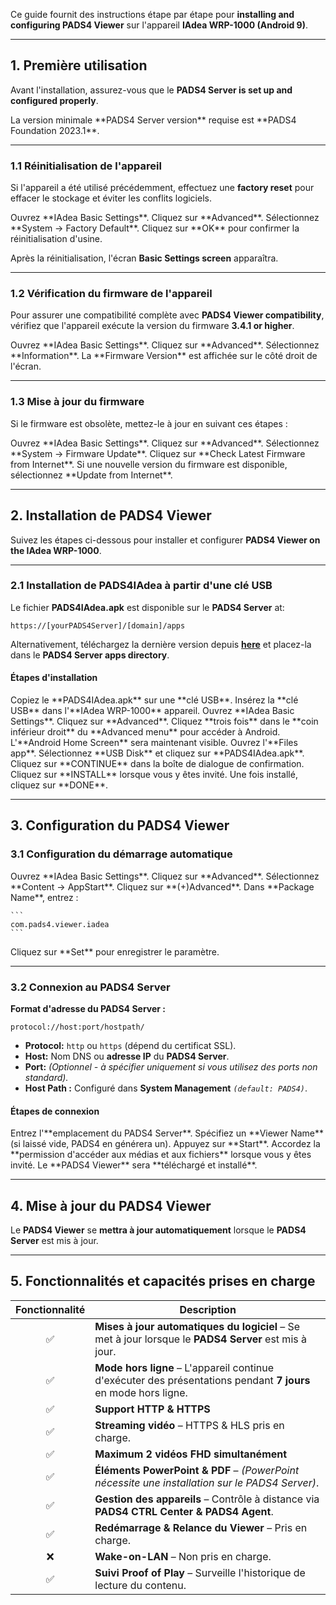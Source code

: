 Ce guide fournit des instructions étape par étape pour **installing and configuring PADS4 Viewer** sur l'appareil **IAdea WRP-1000 (Android 9)**.

***

## **1. Première utilisation**

Avant l'installation, assurez-vous que le **PADS4 Server is set up and configured properly**.

<Note>
  La version minimale **PADS4 Server version** requise est **PADS4 Foundation 2023.1**.
</Note>

***

### **1.1 Réinitialisation de l'appareil**

Si l'appareil a été utilisé précédemment, effectuez une **factory reset** pour effacer le stockage et éviter les conflits logiciels.

<Steps>
  <Step title="Étape une">
    Ouvrez **IAdea Basic Settings**.
  </Step>

  <Step title="Étape deux">
    Cliquez sur **Advanced**.
  </Step>

  <Step title="Étape trois">
    Sélectionnez **System → Factory Default**.
  </Step>

  <Step title="Étape quatre">
    Cliquez sur **OK** pour confirmer la réinitialisation d'usine.
  </Step>
</Steps>

Après la réinitialisation, l'écran **Basic Settings screen** apparaîtra.

***

### **1.2 Vérification du firmware de l'appareil**

Pour assurer une compatibilité complète avec **PADS4 Viewer compatibility**, vérifiez que l'appareil exécute la version du firmware **3.4.1 or higher**.

<Steps>
  <Step title="Étape une">
    Ouvrez **IAdea Basic Settings**.
  </Step>

  <Step title="Étape deux">
    Cliquez sur **Advanced**.
  </Step>

  <Step title="Étape trois">
    Sélectionnez **Information**.
  </Step>

  <Step title="Étape quatre">
    La **Firmware Version** est affichée sur le côté droit de l'écran.
  </Step>
</Steps>

***

### **1.3 Mise à jour du firmware**

Si le firmware est obsolète, mettez-le à jour en suivant ces étapes :

<Steps>
  <Step title="Étape une">
    Ouvrez **IAdea Basic Settings**.
  </Step>

  <Step title="Étape deux">
    Cliquez sur **Advanced**.
  </Step>

  <Step title="Étape trois">
    Sélectionnez **System → Firmware Update**.
  </Step>

  <Step title="Étape quatre">
    Cliquez sur **Check Latest Firmware from Internet**.
  </Step>

  <Step title="Étape cinq">
    Si une nouvelle version du firmware est disponible, sélectionnez **Update from Internet**.
  </Step>
</Steps>

***

## **2. Installation de PADS4 Viewer**

Suivez les étapes ci-dessous pour installer et configurer **PADS4 Viewer on the IAdea WRP-1000**.

***

### **2.1 Installation de PADS4IAdea à partir d'une clé USB**

Le fichier **PADS4IAdea.apk** est disponible sur le **PADS4 Server** at:

```
https://[yourPADS4Server]/[domain]/apps  
```

Alternativement, téléchargez la dernière version depuis [**here**](https://github.com/PADS4/PADS4-Viewer-IAdea/releases/latest) et placez-la dans le **PADS4 Server apps directory**.

#### **Étapes d'installation**

<Steps>
  <Step title="Étape une">
    Copiez le **PADS4IAdea.apk** sur une **clé USB**.
  </Step>

  <Step title="Étape Deux">
    Insérez la **clé USB** dans l'**IAdea WRP-1000** appareil.
  </Step>

  <Step title="Étape Trois">
    Ouvrez **IAdea Basic Settings**.
  </Step>

  <Step title="Étape Quatre">
    Cliquez sur **Advanced**.
  </Step>

  <Step title="Étape Cinq">
    Cliquez **trois fois** dans le **coin inférieur droit** du **Advanced menu** pour accéder à Android.
  </Step>

  <Step title="Étape Six">
    L'**Android Home Screen** sera maintenant visible.
  </Step>

  <Step title="Étape Sept">
    Ouvrez l'**Files app**.
  </Step>

  <Step title="Étape Huit">
    Sélectionnez **USB Disk** et cliquez sur **PADS4IAdea.apk**.
  </Step>

  <Step title="Étape Neuf">
    Cliquez sur **CONTINUE** dans la boîte de dialogue de confirmation.
  </Step>

  <Step title="Étape Dix">
    Cliquez sur **INSTALL** lorsque vous y êtes invité.
  </Step>

  <Step title="Étape Onze">
    Une fois installé, cliquez sur **DONE**.
  </Step>
</Steps>

***

## **3. Configuration du PADS4 Viewer**

### **3.1 Configuration du démarrage automatique**

<Steps>
  <Step title="Étape Un">
    Ouvrez **IAdea Basic Settings**.
  </Step>

  <Step title="Étape Deux">
    Cliquez sur **Advanced**.
  </Step>

  <Step title="Étape Trois">
    Sélectionnez **Content → AppStart**.
  </Step>

  <Step title="Étape Quatre">
    Cliquez sur **(+)Advanced**.
  </Step>

  <Step title="Étape Cinq">
    Dans **Package Name**, entrez :

    ```
    com.pads4.viewer.iadea  
    ```
  </Step>

  <Step title="Étape Six">
    Cliquez sur **Set** pour enregistrer le paramètre.
  </Step>
</Steps>

***

### **3.2 Connexion au PADS4 Server**

**Format d'adresse du PADS4 Server :**

```
protocol://host:port/hostpath/  
```

* **Protocol:** `http` ou `https` (dépend du certificat SSL).
* **Host:** Nom DNS ou **adresse IP** du **PADS4 Server**.
* **Port:** *(Optionnel - à spécifier uniquement si vous utilisez des ports non standard).*
* **Host Path :** Configuré dans **System Management** *`(default: PADS4)`*.

#### **Étapes de connexion**

<Steps>
  <Step title="Étape Un">
    Entrez l'**emplacement du PADS4 Server**.
  </Step>

  <Step title="Étape Deux - *Optionnel*">
    Spécifiez un **Viewer Name** (si laissé vide, PADS4 en générera un).
  </Step>

  <Step title="Étape Trois">
    Appuyez sur **Start**.
  </Step>

  <Step title="Étape Quatre">
    Accordez la **permission d'accéder aux médias et aux fichiers** lorsque vous y êtes invité.
  </Step>

  <Step title="Étape Cinq">
    Le **PADS4 Viewer** sera **téléchargé et installé**.
  </Step>
</Steps>

***

## **4. Mise à jour du PADS4 Viewer**

Le **PADS4 Viewer** se **mettra à jour automatiquement** lorsque le **PADS4 Server** est mis à jour.

***

## **5. Fonctionnalités et capacités prises en charge**

| Fonctionnalité | Description                                                                                                    |
| :------------: | -------------------------------------------------------------------------------------------------------------- |
|        ✅       | **Mises à jour automatiques du logiciel** – Se met à jour lorsque le **PADS4 Server** est mis à jour.          |
|        ✅       | **Mode hors ligne** – L'appareil continue d'exécuter des présentations pendant **7 jours** en mode hors ligne. |
|        ✅       | **Support HTTP & HTTPS**                                                                                       |
|        ✅       | **Streaming vidéo** – HTTPS & HLS pris en charge.                                                              |
|        ✅       | **Maximum 2 vidéos FHD simultanément**                                                                         |
|        ✅       | **Éléments PowerPoint & PDF** – *(PowerPoint nécessite une installation sur le PADS4 Server)*.                 |
|        ✅       | **Gestion des appareils** – Contrôle à distance via **PADS4 CTRL Center & PADS4 Agent**.                       |
|        ✅       | **Redémarrage & Relance du Viewer** – Pris en charge.                                                          |
|        ❌       | **Wake-on-LAN** – Non pris en charge.                                                                          |
|        ✅       | **Suivi Proof of Play** – Surveille l'historique de lecture du contenu.                                        |
